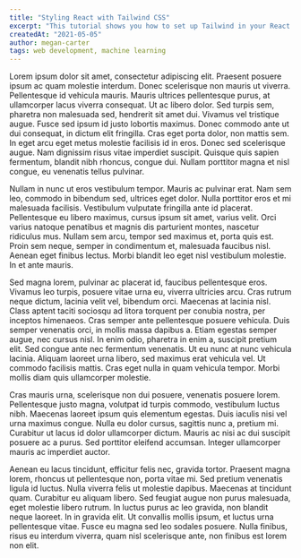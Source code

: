 ```yaml
---
title: "Styling React with Tailwind CSS"
excerpt: "This tutorial shows you how to set up Tailwind in your React applications."
createdAt: "2021-05-05"
author: megan-carter
tags: web development, machine learning
---
```


Lorem ipsum dolor sit amet, consectetur adipiscing elit. Praesent posuere ipsum ac quam molestie interdum. Donec scelerisque non mauris ut viverra. Pellentesque id vehicula mauris. Mauris ultrices pellentesque purus, at ullamcorper lacus viverra consequat. Ut ac libero dolor. Sed turpis sem, pharetra non malesuada sed, hendrerit sit amet dui. Vivamus vel tristique augue. Fusce sed ipsum id justo lobortis maximus. Donec commodo ante ut dui consequat, in dictum elit fringilla. Cras eget porta dolor, non mattis sem. In eget arcu eget metus molestie facilisis id in eros. Donec sed scelerisque augue. Nam dignissim risus vitae imperdiet suscipit. Quisque quis sapien fermentum, blandit nibh rhoncus, congue dui. Nullam porttitor magna et nisl congue, eu venenatis tellus pulvinar.

Nullam in nunc ut eros vestibulum tempor. Mauris ac pulvinar erat. Nam sem leo, commodo in bibendum sed, ultrices eget dolor. Nulla porttitor eros et mi malesuada facilisis. Vestibulum vulputate fringilla ante id placerat. Pellentesque eu libero maximus, cursus ipsum sit amet, varius velit. Orci varius natoque penatibus et magnis dis parturient montes, nascetur ridiculus mus. Nullam sem arcu, tempor sed maximus et, porta quis est. Proin sem neque, semper in condimentum et, malesuada faucibus nisl. Aenean eget finibus lectus. Morbi blandit leo eget nisl vestibulum molestie. In et ante mauris.

Sed magna lorem, pulvinar ac placerat id, faucibus pellentesque eros. Vivamus leo turpis, posuere vitae urna eu, viverra ultricies arcu. Cras rutrum neque dictum, lacinia velit vel, bibendum orci. Maecenas at lacinia nisl. Class aptent taciti sociosqu ad litora torquent per conubia nostra, per inceptos himenaeos. Cras semper ante pellentesque posuere vehicula. Duis semper venenatis orci, in mollis massa dapibus a. Etiam egestas semper augue, nec cursus nisl. In enim odio, pharetra in enim a, suscipit pretium elit. Sed congue ante nec fermentum venenatis. Ut eu nunc at nunc vehicula lacinia. Aliquam laoreet urna libero, sed maximus erat vehicula vel. Ut commodo facilisis mattis. Cras eget nulla in quam vehicula tempor. Morbi mollis diam quis ullamcorper molestie.

Cras mauris urna, scelerisque non dui posuere, venenatis posuere lorem. Pellentesque justo magna, volutpat id turpis commodo, vestibulum luctus nibh. Maecenas laoreet ipsum quis elementum egestas. Duis iaculis nisi vel urna maximus congue. Nulla eu dolor cursus, sagittis nunc a, pretium mi. Curabitur ut lacus id dolor ullamcorper dictum. Mauris ac nisi ac dui suscipit posuere ac a purus. Sed porttitor eleifend accumsan. Integer ullamcorper mauris ac imperdiet auctor.

Aenean eu lacus tincidunt, efficitur felis nec, gravida tortor. Praesent magna lorem, rhoncus ut pellentesque non, porta vitae mi. Sed pretium venenatis ligula id luctus. Nulla viverra felis ut molestie dapibus. Maecenas at tincidunt quam. Curabitur eu aliquam libero. Sed feugiat augue non purus malesuada, eget molestie libero rutrum. In luctus purus ac leo gravida, non blandit neque laoreet. In in gravida elit. Ut convallis mollis ipsum, et luctus urna pellentesque vitae. Fusce eu magna sed leo sodales posuere. Nulla finibus, risus eu interdum viverra, quam nisl scelerisque ante, non finibus est lorem non elit.
